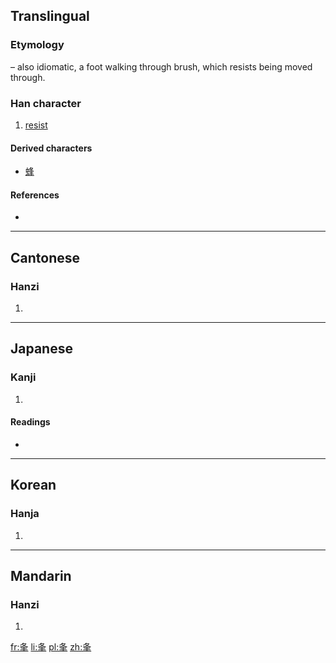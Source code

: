 ==Translingual==
===Etymology===
{{Han compound|夂|t1=foot, walk|丰|t2=bush, brush|ls=psc|c1=s|c2=p}} – also idiomatic, a foot walking through brush, which resists being moved through.

===Han character===
{{Han char|rn=34|rad=夂|as=04|sn=7|four=2750<sub>4</sub>|canj=竹水手十 (HEQJ)}}

# [[resist]]

====Derived characters====
* [[蜂]]

====References====
* {{Han ref|kx=0244.220|dkj=05698|dj=0485.090|hdz=20868.070|uh=5906|ud=22790|bh=CAB0|bd=51888}}

----

==Cantonese==

===Hanzi===
{{yue-hanzi|jyut=|y=fung1}}

# {{defn|lang=yue|sort=夂04}}

----

==Japanese==

===Kanji===
{{ja-kanji|grade=|rs=夂04}}

# {{defn|lang=ja|sort=夂04}}

====Readings====
* {{ja-readings|on=[[ほう]] (hō), [[ふ]] (fu), [[ば]] (ba)|kun=[[さからう]] (sakarau), [[ひく]] (hiku), [[あう]] (au), [[あつい]] (atsui)}}

----

==Korean==

===Hanja===
{{ko-hanja|hangeul=[[봉]]|rv=bong|mr=pong}}

# {{defn|lang=ko|sort=夂04}}

----

==Mandarin==

===Hanzi===
{{cmn-hanzi|pin=[[fēng]] ([[feng1]])|wg=feng<sup>1</sup>}}

# {{defn|lang=cmn|sort=夂04}}

[[fr:夆]]
[[li:夆]]
[[pl:夆]]
[[zh:夆]]